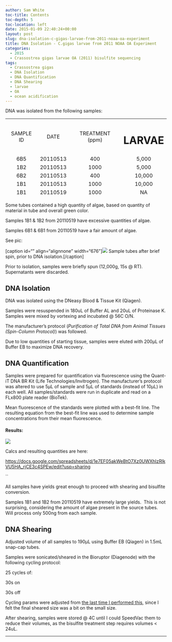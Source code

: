 ```yaml
---
author: Sam White
toc-title: Contents
toc-depth: 5
toc-location: left
date: 2015-01-09 22:40:24+00:00
layout: post
slug: dna-isolation-c-gigas-larvae-from-2011-noaa-oa-experiment
title: DNA Isolation - C.gigas larvae from 2011 NOAA OA Experiment
categories:
  - 2015
  - Crassostrea gigas larvae OA (2011) bisulfite sequencing
tags:
  - Crassostrea gigas
  - DNA Isolation
  - DNA Quantification
  - DNA Shearing
  - larvae
  - OA
  - ocean acidification
---
```


DNA was isolated from the following samples:
<table width="263" style="height: 244px;" >
<tbody >
<tr >

<td style="text-align: center;" >SAMPLE ID
</td>

<td style="text-align: center;" >DATE
</td>

<td style="text-align: center;" >TREATMENT (ppm)
</td>

<td style="text-align: center;" ># LARVAE
</td>
</tr>
<tr >

<td style="text-align: center;" >6B5
</td>

<td style="text-align: center;" >20110513
</td>

<td style="text-align: center;" >400
</td>

<td style="text-align: center;" >5,000
</td>
</tr>
<tr >

<td style="text-align: center;" >1B2
</td>

<td style="text-align: center;" >20110513
</td>

<td style="text-align: center;" >1000
</td>

<td style="text-align: center;" >5,000
</td>
</tr>
<tr >

<td style="text-align: center;" >6B2
</td>

<td style="text-align: center;" >20110513
</td>

<td style="text-align: center;" >400
</td>

<td style="text-align: center;" >10,000
</td>
</tr>
<tr >

<td style="text-align: center;" >1B1
</td>

<td style="text-align: center;" >20110513
</td>

<td style="text-align: center;" >1000
</td>

<td style="text-align: center;" >10,000
</td>
</tr>
<tr >

<td style="text-align: center;" >1B1
</td>

<td style="text-align: center;" >20110519
</td>

<td style="text-align: center;" >1000
</td>

<td style="text-align: center;" >NA
</td>
</tr>
<tr >

<td style="text-align: center;" >1B2
</td>

<td style="text-align: center;" >20110519
</td>

<td style="text-align: center;" >1000
</td>

<td style="text-align: center;" >NA
</td>
</tr>
<tr >

<td style="text-align: center;" >6B2
</td>

<td style="text-align: center;" >20110519
</td>

<td style="text-align: center;" >400
</td>

<td style="text-align: center;" >NA
</td>
</tr>
<tr >

<td style="text-align: center;" >6B1
</td>

<td style="text-align: center;" >20110519
</td>

<td style="text-align: center;" >400
</td>

<td style="text-align: center;" >NA
</td>
</tr>
</tbody>
</table>


Some tubes contained a high quantity of algae, based on quantity of material in tube and overall green color.

Samples 1B1 & 1B2 from 20110519 have excessive quantities of algae.

Samples 6B1 & 6B1 from 20110519 have a fair amount of algae.

See pic:



[caption id="" align="alignnone" width="676"]![](https://eagle.fish.washington.edu/Arabidopsis/20150109%20-%20Gigas_Larvae_OA_tubes.JPG) Sample tubes after brief spin, prior to DNA isolation.[/caption]

Prior to isolation, samples were briefly spun (12,000g, 15s @ RT). Supernatants were discarded.






## DNA Isolation


DNA was isolated using the DNeasy Blood & Tissue Kit (Qiagen).

Samples were resuspended in 180uL of Buffer AL and 20uL of Proteinase K. Samples were mixed by vortexing and incubated @ 56C O/N.

The manufacturer's protocol (_Purification of Total DNA from Animal Tissues (Spin-Column Protocol)_) was followed.

Due to low quantities of starting tissue, samples were eluted with 200μL of Buffer EB to maximize DNA recovery.




## DNA Quantification


Samples were prepared for quantification via fluorescence using the Quant-iT DNA BR Kit (Life Technologies/Invitrogen). The manufacturer's protocol was altered to use 5μL of sample and 5μL of standards (instead of 10μL) in each well. All samples/standards were run in duplicate and read on a FLx800 plate reader (BioTek).

Mean fluorescence of the standards were plotted with a best-fit line. The resulting equation from the best-fit line was used to determine sample concentrations from their mean fluorescence.




#### Results:


![](https://eagle.fish.washington.edu/Arabidopsis/20150109%20-%20CgigasOAquantsEquation.jpg)

Calcs and resulting quantities are here:

[https://docs.google.com/spreadsheets/d/1e7EF05akWeBtO7Xz0UWXhIzRlkVU5HA_rjCE3c4SPEw/edit?usp=sharing](https://docs.google.com/spreadsheets/d/1e7EF05akWeBtO7Xz0UWXhIzRlkVU5HA_rjCE3c4SPEw/edit?usp=sharing)

``



All samples have yields great enough to proceed with shearing and bisulfite conversion.

Samples 1B1 and 1B2 from 20110519 have extremely large yields.  This is not surprising, considering the amount of algae present in the source tubes.  Will process only 500ng from each sample.






## DNA Shearing


Adjusted volume of all samples to 190μL using Buffer EB (Qiagen) in 1.5mL snap-cap tubes.

Samples were sonicated/sheared in the Bioruptor (Diagenode) with the following cycling protocol:

25 cycles of:

30s on

30s off

Cycling params were adjusted from [the last time I performed this](https://genefish.wikispaces.com/Sam%27s+Working+Notebook+August+-+December+2014#sjw20141126), since I felt the final sheared size was a bit on the small size.

After shearing, samples were stored @ 4C until I could SpeedVac them to reduce their volumes, as the bisulfite treatment step requires volumes < 24uL.



* * *




